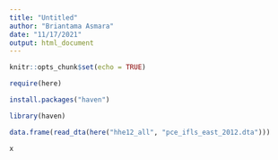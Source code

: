 ```yaml
---
title: "Untitled"
author: "Briantama Asmara"
date: "11/17/2021"
output: html_document
---
```


```r
knitr::opts_chunk$set(echo = TRUE)
```

```r
require(here)
```

```r
install.packages("haven")
```

```r
library(haven)
```


```r
data.frame(read_dta(here("hhe12_all", "pce_ifls_east_2012.dta")))
```

```r
x
```

